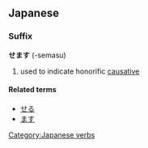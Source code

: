 ==Japanese==

===Suffix===
'''せます''' (-semasu)

# used to indicate honorific [[causative]]

====Related terms====
* [[せる]]
* [[ます]]

[[Category:Japanese verbs]]